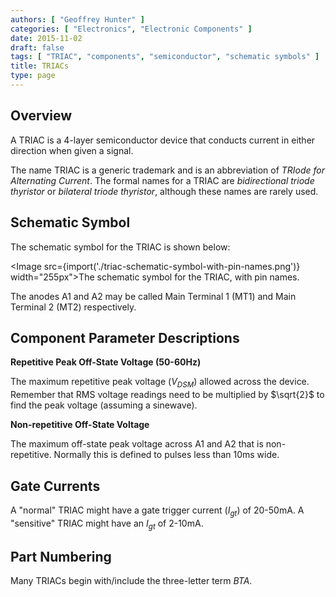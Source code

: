```yaml
---
authors: [ "Geoffrey Hunter" ]
categories: [ "Electronics", "Electronic Components" ]
date: 2015-11-02
draft: false
tags: [ "TRIAC", "components", "semiconductor", "schematic symbols" ]
title: TRIACs
type: page
---
```



## Overview

A TRIAC is a 4-layer semiconductor device that conducts current in either direction when given a signal.

The name TRIAC is a generic trademark and is an abbreviation of _TRIode for Alternating Current_. The formal names for a TRIAC are _bidirectional triode thyristor_ or _bilateral triode thyristor_, although these names are rarely used.

## Schematic Symbol

The schematic symbol for the TRIAC is shown below:

<Image src={import('./triac-schematic-symbol-with-pin-names.png')} width="255px">The schematic symbol for the TRIAC, with pin names.</Image>

The anodes A1 and A2 may be called Main Terminal 1 (MT1) and Main Terminal 2 (MT2) respectively.

## Component Parameter Descriptions

**Repetitive Peak Off-State Voltage (50-60Hz)**

The maximum repetitive peak voltage ($V_{DSM}$) allowed across the device. Remember that RMS voltage readings need to be multiplied by $\sqrt{2}$ to find the peak voltage (assuming a sinewave).

**Non-repetitive Off-State Voltage**

The maximum off-state peak voltage across A1 and A2 that is non-repetitive. Normally this is defined to pulses less than 10ms wide.

## Gate Currents

A "normal" TRIAC might have a gate trigger current ($I_{gt}$) of 20-50mA. A "sensitive" TRIAC might have an $I_{gt}$ of 2-10mA.

## Part Numbering

Many TRIACs begin with/include the three-letter term _BTA_.

